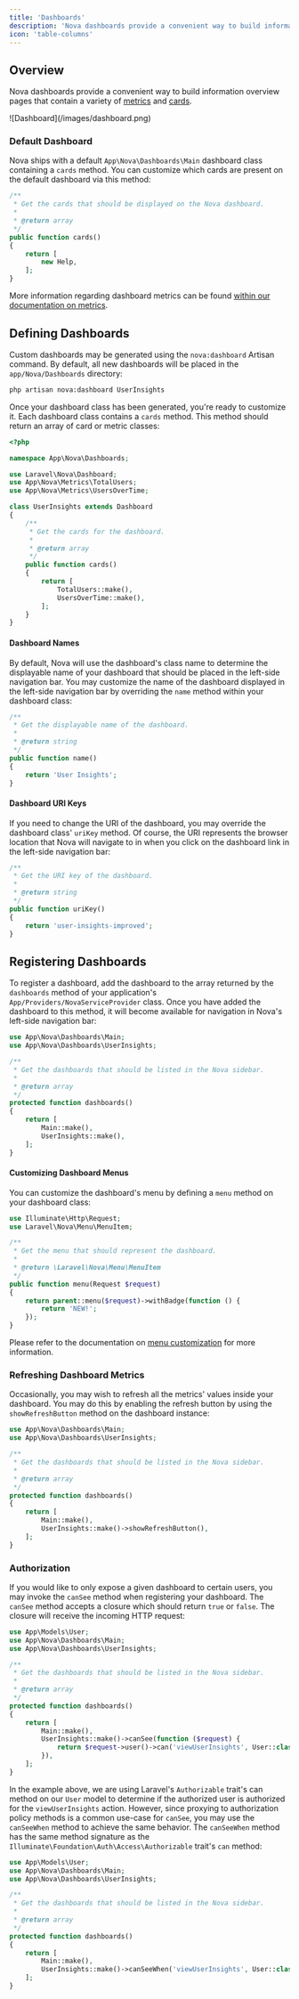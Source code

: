 ```yaml
---
title: 'Dashboards'
description: 'Nova dashboards provide a convenient way to build information overview pages that contain a variety of metrics and cards.'
icon: 'table-columns'
---
```


## Overview

Nova dashboards provide a convenient way to build information overview pages that contain a variety of [metrics](./../metrics/defining-metrics.md) and [cards](../customization/cards.md).

<Frame>
![Dashboard](/images/dashboard.png)
</Frame>

### Default Dashboard

Nova ships with a default `App\Nova\Dashboards\Main` dashboard class containing a `cards` method. You can customize which cards are present on the default dashboard via this method:

```php
/**
 * Get the cards that should be displayed on the Nova dashboard.
 *
 * @return array
 */
public function cards()
{
    return [
        new Help,
    ];
}
```

More information regarding dashboard metrics can be found [within our documentation on metrics](../metrics/registering-metrics.html#dashboard-metrics).

## Defining Dashboards

Custom dashboards may be generated using the `nova:dashboard` Artisan command. By default, all new dashboards will be placed in the `app/Nova/Dashboards` directory:

```bash
php artisan nova:dashboard UserInsights
```

Once your dashboard class has been generated, you're ready to customize it. Each dashboard class contains a `cards` method. This method should return an array of card or metric classes:

```php
<?php

namespace App\Nova\Dashboards;

use Laravel\Nova\Dashboard;
use App\Nova\Metrics\TotalUsers;
use App\Nova\Metrics\UsersOverTime;

class UserInsights extends Dashboard
{
    /**
     * Get the cards for the dashboard.
     *
     * @return array
     */
    public function cards()
    {
        return [
            TotalUsers::make(),
            UsersOverTime::make(),
        ];
    }
}
```

#### Dashboard Names

By default, Nova will use the dashboard's class name to determine the displayable name of your dashboard that should be placed in the left-side navigation bar. You may customize the name of the dashboard displayed in the left-side navigation bar by overriding the `name` method within your dashboard class:

```php
/**
 * Get the displayable name of the dashboard.
 *
 * @return string
 */
public function name()
{
    return 'User Insights';
}
```

#### Dashboard URI Keys

If you need to change the URI of the dashboard, you may override the dashboard class' `uriKey` method. Of course, the URI represents the browser location that Nova will navigate to in when you click on the dashboard link in the left-side navigation bar:

```php
/**
 * Get the URI key of the dashboard.
 *
 * @return string
 */
public function uriKey()
{
    return 'user-insights-improved';
}
```

## Registering Dashboards

To register a dashboard, add the dashboard to the array returned by the `dashboards` method of your application's `App/Providers/NovaServiceProvider` class. Once you have added the dashboard to this method, it will become available for navigation in Nova's left-side navigation bar:

```php
use App\Nova\Dashboards\Main;
use App\Nova\Dashboards\UserInsights;

/**
 * Get the dashboards that should be listed in the Nova sidebar.
 *
 * @return array
 */
protected function dashboards()
{
    return [
        Main::make(),
        UserInsights::make(),
    ];
}
```

#### Customizing Dashboard Menus

You can customize the dashboard's menu by defining a `menu` method on your dashboard class:

```php
use Illuminate\Http\Request;
use Laravel\Nova\Menu\MenuItem;

/**
 * Get the menu that should represent the dashboard.
 *
 * @return \Laravel\Nova\Menu\MenuItem
 */
public function menu(Request $request)
{
    return parent::menu($request)->withBadge(function () {
        return 'NEW!';
    });
}
```

Please refer to the documentation on [menu customization](./menus) for more information.

### Refreshing Dashboard Metrics

Occasionally, you may wish to refresh all the metrics' values inside your dashboard. You may do this by enabling the refresh button by using the `showRefreshButton` method on the dashboard instance:

```php
use App\Nova\Dashboards\Main;
use App\Nova\Dashboards\UserInsights;

/**
 * Get the dashboards that should be listed in the Nova sidebar.
 *
 * @return array
 */
protected function dashboards()
{
    return [
        Main::make(),
        UserInsights::make()->showRefreshButton(),
    ];
}
```

### Authorization

If you would like to only expose a given dashboard to certain users, you may invoke the `canSee` method when registering your dashboard. The `canSee` method accepts a closure which should return `true` or `false`. The closure will receive the incoming HTTP request:

```php
use App\Models\User;
use App\Nova\Dashboards\Main;
use App\Nova\Dashboards\UserInsights;

/**
 * Get the dashboards that should be listed in the Nova sidebar.
 *
 * @return array
 */
protected function dashboards()
{
    return [
        Main::make(),
        UserInsights::make()->canSee(function ($request) {
            return $request->user()->can('viewUserInsights', User::class);
        }),
    ];
}
```

In the example above, we are using Laravel's `Authorizable` trait's can method on our `User` model to determine if the authorized user is authorized for the `viewUserInsights` action. However, since proxying to authorization policy methods is a common use-case for `canSee`, you may use the `canSeeWhen` method to achieve the same behavior. The `canSeeWhen` method has the same method signature as the `Illuminate\Foundation\Auth\Access\Authorizable` trait's `can` method:

```php
use App\Models\User;
use App\Nova\Dashboards\Main;
use App\Nova\Dashboards\UserInsights;

/**
 * Get the dashboards that should be listed in the Nova sidebar.
 *
 * @return array
 */
protected function dashboards()
{
    return [
        Main::make(),
        UserInsights::make()->canSeeWhen('viewUserInsights', User::class),
    ];
}
```
